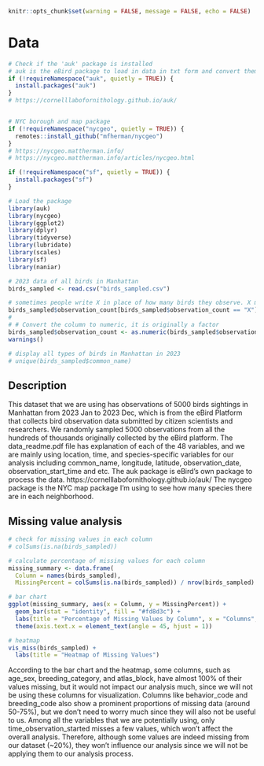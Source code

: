 ```r
knitr::opts_chunk$set(warning = FALSE, message = FALSE, echo = FALSE)
```

# Data

```r
# Check if the 'auk' package is installed
# auk is the eBird package to load in data in txt form and convert them into dataframe
if (!requireNamespace("auk", quietly = TRUE)) {
  install.packages("auk")
}
# https://cornelllabofornithology.github.io/auk/


# NYC borough and map package
if (!requireNamespace("nycgeo", quietly = TRUE)) {
  remotes::install_github("mfherman/nycgeo")
}
# https://nycgeo.mattherman.info/
# https://nycgeo.mattherman.info/articles/nycgeo.html

if (!requireNamespace("sf", quietly = TRUE)) {
  install.packages("sf")
}

# Load the package
library(auk)
library(nycgeo)
library(ggplot2)
library(dplyr)
library(tidyverse)
library(lubridate)
library(scales)
library(sf)
library(naniar)
```

```r
# 2023 data of all birds in Manhattan
birds_sampled <- read.csv("birds_sampled.csv")
```

```r
# sometimes people write X in place of how many birds they observe. X means "observed", so recode as 1
birds_sampled$observation_count[birds_sampled$observation_count == "X"] <- 1
# 
# # Convert the column to numeric, it is originally a factor
birds_sampled$observation_count <- as.numeric(birds_sampled$observation_count)
warnings() 
```

```r
# display all types of birds in Manhattan in 2023
# unique(birds_sampled$common_name) 
```

## Description

This dataset that we are using has observations of 5000 birds sightings in Manhattan from 2023 Jan to 2023 Dec, which is from the eBird Platform that collects bird observation data submitted by citizen scientists and researchers. We randomly sampled 5000 observations from all the hundreds of thousands originally collected by the eBird platform. The data_readme.pdf file has explanation of each of the 48 variables, and we are mainly using location, time, and species-specific variables for our analysis including common_name, longitude, latitude, observation_date, observation_start_time and etc. The auk package is eBird's own package to process the data. https://cornelllabofornithology.github.io/auk/ The nycgeo package is the NYC map package I'm using to see how many species there are in each neighborhood.

## Missing value analysis

```r
# check for missing values in each column
# colSums(is.na(birds_sampled))
```

```r
# calculate percentage of missing values for each column
missing_summary <- data.frame(
  Column = names(birds_sampled),
  MissingPercent = colSums(is.na(birds_sampled)) / nrow(birds_sampled) * 100)

# bar chart
ggplot(missing_summary, aes(x = Column, y = MissingPercent)) +
  geom_bar(stat = "identity", fill = "#fd8d3c") +
  labs(title = "Percentage of Missing Values by Column", x = "Columns", y = "Percentage Missing (%)") +
  theme(axis.text.x = element_text(angle = 45, hjust = 1))

# heatmap
vis_miss(birds_sampled) +
  labs(title = "Heatmap of Missing Values")
```
According to the bar chart and the heatmap, some columns, such as age_sex, breeding_category, and atlas_block, have almost 100% of their values missing, but it would not impact our analysis much, since we will not be using these columns for visualization. Columns like behavior_code and breeding_code also show a prominent proportions of missing data (around 50-75%), but we don't need to worry much since they will also not be useful to us. Among all the variables that we are potentially using, only time_observation_started misses a few values, which won't affect the overall analysis. Therefore, although some values are indeed missing from our dataset (~20%), they won't influence our analysis since we will not be applying them to our analysis process.

